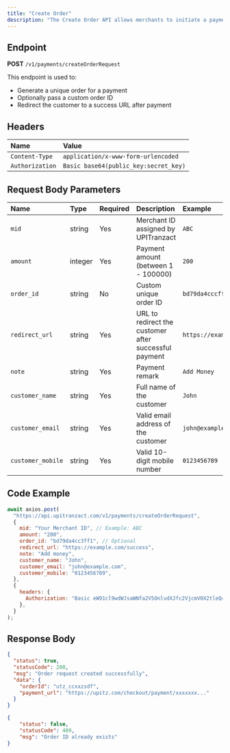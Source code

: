 ```yaml
---
title: "Create Order"
description: "The Create Order API allows merchants to initiate a payment order with customer and payment details. It returns a unique order ID and a payment_url that redirects the customer for payment completion."
---
```


## Endpoint

**POST** `/v1/payments/createOrderRequest`

This endpoint is used to:

- Generate a unique order for a payment
- Optionally pass a custom order ID
- Redirect the customer to a success URL after payment

## Headers

| Name            | Value                                 |
| :-------------- | :------------------------------------ |
| `Content-Type`  | `application/x-www-form-urlencoded`   |
| `Authorization` | `Basic base64(public_key:secret_key)` |

## Request Body Parameters

| Name              | Type    | Required | Description                                           | Example                       |
| :---------------- | :------ | :------- | :---------------------------------------------------- | :---------------------------- |
| `mid`             | string  | Yes      | Merchant ID assigned by UPITranzact                   | `ABC`                         |
| `amount`          | integer | Yes      | Payment amount (between 1 - 100000)                   | `200`                         |
| `order_id`        | string  | No       | Custom unique order ID                                | `bd79da4cccff1`               |
| `redirect_url`    | string  | Yes      | URL to redirect the customer after successful payment | `https://example.com/success` |
| `note`            | string  | Yes      | Payment remark                                        | `Add Money`                   |
| `customer_name`   | string  | Yes      | Full name of the customer                             | `John`                        |
| `customer_email`  | string  | Yes      | Valid email address of the customer                   | `john@example.com`            |
| `customer_mobile` | string  | Yes      | Valid 10-digit mobile number                          | `0123456789`                  |

## Code Example

```javascript
await axios.post(
  "https://api.upitranzact.com/v1/payments/createOrderRequest",
  {
    mid: "Your Merchant ID", // Example: ABC
    amount: "200",
    order_id: "bd79da4cc3ff1", // Optional
    redirect_url: "https://example.com/success",
    note: "Add money",
    customer_name: "John",
    customer_email: "john@example.com",
    customer_mobile: "0123456789",
  },
  {
    headers: {
      Authorization: "Basic eW91cl9wdWJsaWNfa2V5OnlvdXJfc2VjcmV0X2tleQ==",
    },
  }
);
```

## Response Body

<CodeGroup>

```json 200
{
  "status": true,
  "statusCode": 200,
  "msg": "Order request created successfully",
  "data": {
    "orderId": "utz_ccxxzsdf",
    "payment_url": "https://upitz.com/checkout/payment/xxxxxxx..."
  }
}
```


```json 409
{
    "status": false,
    "statusCode": 409,
    "msg": "Order ID already exists"
}
```

</CodeGroup>